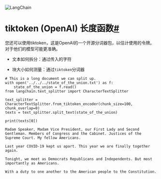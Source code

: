 

<Head>
  <script>
    {
      `(function() {
         var _hmt = _hmt || [];
(function() {
  var hm = document.createElement("script");
  hm.src = "https://hm.baidu.com/hm.js?e60fb290e204e04c5cb6f79b0ac1e697";
  var s = document.getElementsByTagName("script")[0]; 
  s.parentNode.insertBefore(hm, s);
})();
       })();`
    }
  </script>
</Head>

![LangChain](https://pica.zhimg.com/50/v2-56e8bbb52aa271012541c1fe1ceb11a2_r.gif)





tiktoken (OpenAI) 长度函数[#](#tiktoken-openai-length-function "永久链接到此标题")
======================================================================

您还可以使用tiktoken，这是OpenAI的一个开源分词器包，以估计使用的令牌。对于他们的模型可能更准确。

- 文本如何拆分：通过传入的字符

- 块大小如何测量：通过`tiktoken`分词器

```
# This is a long document we can split up.
with open('../../../state_of_the_union.txt') as f:
    state_of_the_union = f.read()
from langchain.text_splitter import CharacterTextSplitter

```

```
text_splitter = CharacterTextSplitter.from_tiktoken_encoder(chunk_size=100, chunk_overlap=0)
texts = text_splitter.split_text(state_of_the_union)

```

```
print(texts[0])

```

```
Madam Speaker, Madam Vice President, our First Lady and Second Gentleman. Members of Congress and the Cabinet. Justices of the Supreme Court. My fellow Americans.  

Last year COVID-19 kept us apart. This year we are finally together again. 

Tonight, we meet as Democrats Republicans and Independents. But most importantly as Americans. 

With a duty to one another to the American people to the Constitution.

```

